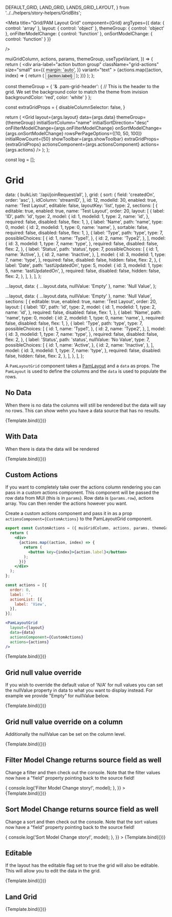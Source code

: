   DEFAULT_GRID,
  LAND_GRID,
  LANDS_GRID_LAYOUT,
} from '../../helpers/story-helpers/GridBits';

<Meta
  title="Grid/PAM Layout Grid"
  component={Grid}
  argTypes={{
    data: {
      control: 'array'
    },
    layout: {
      control: 'object'
    },
    themeGroup: {
      control: 'object'
    },
    onFilterModelChange: {
      control: 'function'
    },
    onSortModelChange: {
      control: 'function'
    }
  }}

/>

  muiGridColumn,
  actions,
  params,
  themeGroup,
  useTypeVariant,
}) => {
  return (
    <div
      aria-label="action button group"
      className="grid-actions"
      size="small"
      sx={{
        margin: 'auto',
      }}
      variant="text"
    >
      {actions.map((action, index) => {
        return (
          <button key={index} size="small">
            {action.label}
          </button>
        );
      })}
    </div>
  );
};

  const themeGroup = {
    '& .pam-grid-header': { // This is the header to the grid. We set the background color to match the theme from invision
      backgroundColor: 'red',
      color: 'white'
    }
  };

  const extraGridProps = {
    disableColumnSelector: false,
  }

  return (
    <Router>
      <Grid
        layout={args.layout}
        data={args.data}
        themeGroup={themeGroup}
        initialSortColumn="name"
        initialSortDirection="desc"
        onFilterModelChange={args.onFilterModelChange}
        onSortModelChange={args.onSortModelChange}
        rowsPerPageOptions={[10, 50, 100]}
        initialRowCount={50}
        showToolbar={args.showToolbar}
        extraGridProps={extraGridProps}
        actionsComponent={args.actionsComponent}
        actions={args.actions}
      />
    </Router>
  );
};

const log = [];

# Grid

  data: {
    bulkList: '/api/joinRequest/all',
  },
  grid: {
    sort: {
      field: 'createdOn',
      order: 'asc',
    },
    idColumn: 'streamID',
  },
  id: 12,
  modelId: 30,
  enabled: true,
  name: 'Test Layout',
  editable: false,
  layoutKey: 'list',
  type: 2,
  sections: [
    {
      editable: true,
      enabled: true,
      name: 'Test Layout',
      order: 20,
      layout: [
        {
          label: 'ID',
          path: 'id',
          type: 2,
          model: {
            id: 1,
            modelid: 1,
            type: 2,
            name: 'id',
          },
          required: false,
          disabled: false,
          flex: 1,
        },
        {
          label: 'Name',
          path: 'name',
          type: 0,
          model: {
            id: 2,
            modelid: 1,
            type: 0,
            name: 'name',
          },
          sortable: false,
          required: false,
          disabled: false,
          flex: 1,
        },
        {
          label: 'Type',
          path: 'type',
          type: 7,
          possibleChoices: [
            {
              id: 1,
              name: 'Type1',
            },
            {
              id: 2,
              name: 'Type2',
            },
          ],
          model: {
            id: 3,
            modelid: 1,
            type: 7,
            name: 'type',
          },
          required: false,
          disabled: false,
          flex: 2,
        },
        {
          label: 'Status',
          path: 'status',
          type: 7,
          possibleChoices: [
            {
              id: 1,
              name: 'Active',
            },
            {
              id: 2,
              name: 'Inactive',
            },
          ],
          model: {
            id: 3,
            modelid: 1,
            type: 7,
            name: 'type',
          },
          required: false,
          disabled: false,
          hidden: false,
          flex: 2,
        },
        {
          label: 'Date',
          path: 'lastUpdatedOn',
          type: 5,
          model: {
            id: 3,
            modelid: 1,
            type: 5,
            name: 'lastUpdatedOn',
          },
          required: false,
          disabled: false,
          hidden: false,
          flex: 2,
        },
      ],
    },
  ],
};

  ...layout,
  data: { ...layout.data, nullValue: 'Empty' },
  name: 'Null Value',
};

  ...layout,
  data: { ...layout.data, nullValue: 'Empty' },
  name: 'Null Value',
  sections: [
    {
      editable: true,
      enabled: true,
      name: 'Test Layout',
      order: 20,
      layout: [
        {
          label: 'ID',
          path: 'id',
          type: 2,
          model: {
            id: 1,
            modelid: 1,
            type: 2,
            name: 'id',
          },
          required: false,
          disabled: false,
          flex: 1,
        },
        {
          label: 'Name',
          path: 'name',
          type: 0,
          model: {
            id: 2,
            modelid: 1,
            type: 0,
            name: 'name',
          },
          required: false,
          disabled: false,
          flex: 1,
        },
        {
          label: 'Type',
          path: 'type',
          type: 7,
          possibleChoices: [
            {
              id: 1,
              name: 'Type1',
            },
            {
              id: 2,
              name: 'Type2',
            },
          ],
          model: {
            id: 3,
            modelid: 1,
            type: 7,
            name: 'type',
          },
          required: false,
          disabled: false,
          flex: 2,
        },
        {
          label: 'Status',
          path: 'status',
          nullValue: 'No Value',
          type: 7,
          possibleChoices: [
            {
              id: 1,
              name: 'Active',
            },
            {
              id: 2,
              name: 'Inactive',
            },
          ],
          model: {
            id: 3,
            modelid: 1,
            type: 7,
            name: 'type',
          },
          required: false,
          disabled: false,
          hidden: false,
          flex: 2,
        },
      ],
    },
  ],
};

A `PamLayoutGrid` component takes a [PamLayout](/?path=/dataStructures/pamLayout) and a `data` as props. The `PamLayout` is used to define the columns and the `data` is used to populate the rows.

## No Data

When there is no data the columns will still be rendered but the data will say no rows. This can show wehn you have a data source that has no results.

<Canvas>
  <Story
    name="No Data"
    args={{
      layout: layout,
      data: [],
    }}
  >
    {Template.bind({})}
  </Story>
</Canvas>

## With Data

When there is data the data will be rendered

<Canvas>
  <Story
    name="With Data"
    args={{
      layout: layout,
      data: DEFAULT_GRID,
    }}
  >
    {Template.bind({})}
  </Story>
</Canvas>

## Custom Actions

If you want to completely take over the actions column rendering you can pass in a custom actions component. This component will be passed the row data from MUI (this is in `params`). Row data is (`params.row`), actions array. You can then render the actions however you want.

Create a custom actions component and pass it in as a prop `actionsComponent={CustomActions}` to the PamLayoutGrid component.

```jsx
export const CustomActions = ({ muiGridColumn, actions, params, themeGroup, useTypeVariant}) => {
  return (
    <div>
      {actions.map((action, index) => {
        return (
          <button key={index}>{action.label}</button>
        );
      })}
    </div>
  );
};

const actions = [{
  order: 0,
  label: '',
  actionList: [{
    label: 'View',
  }],
}];

<PamLayoutGrid
  layout={layout}
  data={data}
  actionsComponent={CustomActions}
  actions={actions}
/>

```

<Canvas>
  <Story
    name="Custom Actions"
    args={{
      layout: layout,
      data: DEFAULT_GRID,
      actionsComponent: CustomActions,
      actions: [
        {
          order: 0,
          label: '',
          actionList: [
            {
              label: 'View',
            },
          ],
        },
      ],
    }}
  >
    {Template.bind({})}
  </Story>
</Canvas>

## Grid null value override

If you wish to override the default value of 'N/A' for null values you can set the nullValue property in data to what you want to display instead. For example we provide "Empty" for nullValue below.

<Canvas>
  <Story
    name="Null Value Override"
    args={{
      layout: nullDataLayout,
      data: DEFAULT_GRID,
    }}
  >
    {Template.bind({})}
  </Story>
</Canvas>

## Grid null value override on a column

Additionally the nullValue can be set on the column level.

<Canvas>
  <Story
    name="Column Null Value Override"
    args={{
      layout: nullDataColumnLayout,
      data: DEFAULT_GRID,
    }}
  >
    {Template.bind({})}
  </Story>
</Canvas>

## Filter Model Change returns source field as well

Change a filter and then check out the console. Note that the filter values now have a "field" property pointing back to the source field!

<Canvas>
  <Story
    name="On Filter Model Change"
    args={{
      layout: nullDataColumnLayout,
      data: DEFAULT_GRID,
      onFilterModelChange: (model) => {
        console.log('Filter Model Change story!', model);
      },
    }}
  >
    {Template.bind({})}
  </Story>
</Canvas>

## Sort Model Change returns source field as well

Change a sort and then check out the console. Note that the sort values now have a "field" property pointing back to the source field!

<Canvas>
  <Story
    name="On Sort Model Change"
    args={{
      layout: nullDataColumnLayout,
      data: DEFAULT_GRID,
      onSortModelChange: (model) => {
        console.log('Sort Model Change story!', model);
      },
    }}
  >
    {Template.bind({})}
  </Story>
</Canvas>

## Editable

If the layout has the editable flag set to true the grid will also be editable. This will allow you to edit the data in the grid.

<Canvas>
  <Story
    name="Editable"
    args={{
      layout: { ...nullDataColumnLayout, editable: true },
      data: DEFAULT_GRID,
    }}
  >
    {Template.bind({})}
  </Story>
</Canvas>

## Land Grid

<Canvas>
  <Story
    name="Land Grid"
    args={{
      layout: { ...LANDS_GRID_LAYOUT},
      data: LAND_GRID,
    }}
  >
    {Template.bind({})}
  </Story>
</Canvas>
